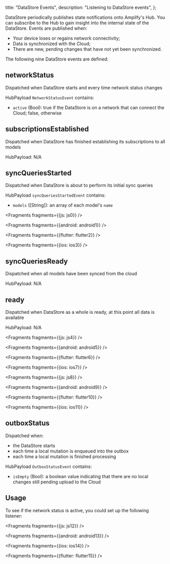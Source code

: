   title: "DataStore Events",
  description: "Listening to DataStore events",
};

DataStore periodically publishes state notifications onto Amplify's Hub. You can subscribe to the Hub to gain insight into the internal state of the DataStore. Events are published when:
* Your device loses or regains network connectivity;
* Data is synchronized with the Cloud;
* There are new, pending changes that have not yet been synchronized.

The following nine DataStore events are defined:

## networkStatus

Dispatched when DataStore starts and every time network status changes

HubPayload `NetworkStatusEvent` contains:
- `active` (Bool): true if the DataStore is on a network that can connect the Cloud; false, otherwise

## subscriptionsEstablished

Dispatched when DataStore has finished establishing its subscriptions to all models

HubPayload: N/A

## syncQueriesStarted

Dispatched when DataStore is about to perform its initial sync queries

HubPayload `syncQueriesStartedEvent` contains:
- `models` ([String]): an array of each model's `name`


<Fragments fragments={{js: js0}} />


<Fragments fragments={{android: android1}} />


<Fragments fragments={{flutter: flutter2}} />


<Fragments fragments={{ios: ios3}} />

## syncQueriesReady

Dispatched when all models have been synced from the cloud

HubPayload: N/A

## ready

Dispatched when DataStore as a whole is ready, at this point all data is available

HubPayload: N/A


<Fragments fragments={{js: js4}} />


<Fragments fragments={{android: android5}} />


<Fragments fragments={{flutter: flutter6}} />


<Fragments fragments={{ios: ios7}} />


<Fragments fragments={{js: js8}} />


<Fragments fragments={{android: android9}} />


<Fragments fragments={{flutter: flutter10}} />


<Fragments fragments={{ios: ios11}} />

## outboxStatus

Dispatched when:
- the DataStore starts
- each time a local mutation is enqueued into the outbox
- each time a local mutation is finished processing

HubPayload `OutboxStatusEvent` contains: 
- `isEmpty` (Bool): a boolean value indicating that there are no local changes still pending upload to the Cloud

## Usage
To see if the network status is active, you could set up the following listener:


<Fragments fragments={{js: js12}} />


<Fragments fragments={{android: android13}} />


<Fragments fragments={{ios: ios14}} />


<Fragments fragments={{flutter: flutter15}} />
